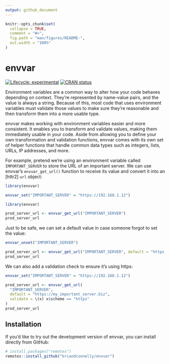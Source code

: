 ```yaml
---
output: github_document
---
```


<!-- README.md is generated from README.Rmd. Please edit that file -->

```r
knitr::opts_chunk$set(
  collapse = TRUE,
  comment = "#>",
  fig.path = "man/figures/README-",
  out.width = "100%"
)
```

# envvar

<!-- badges: start -->
[![Lifecycle: experimental](https://img.shields.io/badge/lifecycle-experimental-orange.svg)](https://lifecycle.r-lib.org/articles/stages.html#experimental)
[![CRAN status](https://www.r-pkg.org/badges/version/envvar)](https://CRAN.R-project.org/package=envvar)
<!-- badges: end -->

Environment variables are a common way to alter how your code behaves depending on context.
They're represented by name-value pairs, and the value is always a string.
Because of this, most code that uses environment variables must validate those values to make sure they're reasonable and then transform them into a more usable type.

envvar makes working with environment variables easier and more consistent.
It enables you to transform and validate values, making them immediately usable in your code.
Aside from allowing you to define your own transformation and validation functions, envvar comes with its own set of helper functions that handle common data types such as integers, lists, URLs, IP addresses, and more.

For example, pretend we're using an environment variable called `IMPORTANT_SERVER` to store the URL of an important server.
We can use envvar's `envvar_get_url()` function to receive its value and convert it into an [httr2] `url` object:

```r
library(envvar)

envvar_set("IMPORTANT_SERVER" = "https://192.168.1.12")
```

```r
library(envvar)

prod_server_url <- envvar_get_url("IMPORTANT_SERVER")
prod_server_url
```

Just to be safe, we can set a default value in case someone forgot to set the value:

```r
envvar_unset("IMPORTANT_SERVER")

prod_server_url <- envvar_get_url("IMPORTANT_SERVER", default = "https://my_important_server.biz")
prod_server_url
```

We can also add a validation check to ensure it's using https:

```r
envvar_set("IMPORTANT_SERVER" = "https://192.168.1.12")

prod_server_url <- envvar_get_url(
  "IMPORTANT_SERVER",
  default = "https://my_important_server.biz",
  validate = \(x) x$scheme == "https"
)
prod_server_url
```



## Installation

If you’d like to try out the development version of envvar, you can install directly from GitHub:

``` r
# install.packages("remotes")
remotes::install_github("briandconnelly/envvar")
```
